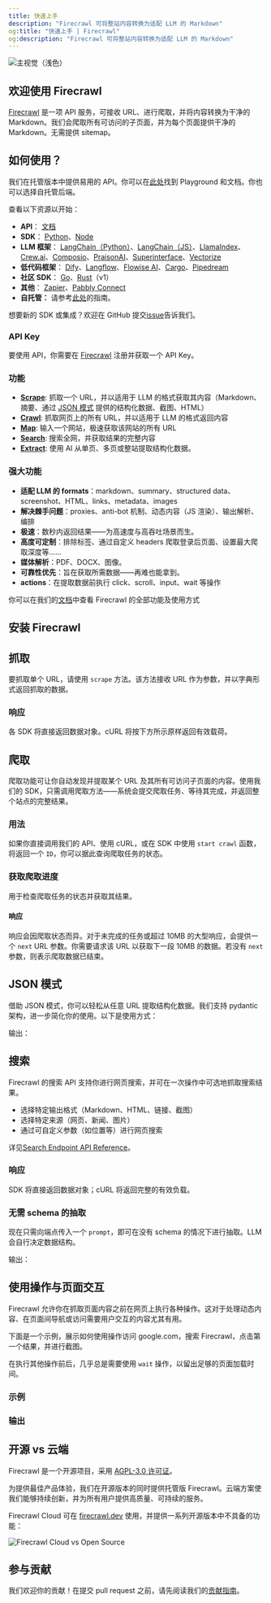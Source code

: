 ```yaml
---
title: 快速上手
description: "Firecrawl 可将整站内容转换为适配 LLM 的 Markdown"
og:title: "快速上手 | Firecrawl"
og:description: "Firecrawl 可将整站内容转换为适配 LLM 的 Markdown"
---
```



<img className="block" src="/images/turn-websites-into-llm-ready-data--firecrawl.png" alt="主视觉（浅色）" />


## 欢迎使用 Firecrawl

[Firecrawl](https://firecrawl.dev?ref=github) 是一项 API 服务，可接收 URL、进行爬取，并将内容转换为干净的 Markdown。我们会爬取所有可访问的子页面，并为每个页面提供干净的 Markdown。无需提供 sitemap。

## 如何使用？

我们在托管版本中提供易用的 API。你可以在[此处](https://firecrawl.dev/playground)找到 Playground 和文档。你也可以选择自托管后端。

查看以下资源以开始：

- **API**： [文档](https://docs.firecrawl.dev/api-reference/introduction)
- **SDK**： [Python](https://docs.firecrawl.dev/sdks/python)、[Node](https://docs.firecrawl.dev/sdks/node)
- **LLM 框架**： [LangChain（Python）](https://python.langchain.com/docs/integrations/document_loaders/firecrawl/)、[LangChain（JS）](https://js.langchain.com/docs/integrations/document_loaders/web_loaders/firecrawl)、[LlamaIndex](https://docs.llamaindex.ai/en/latest/examples/data_connectors/WebPageDemo/#using-firecrawl-reader)、[Crew.ai](https://docs.crewai.com/)、[Composio](https://composio.dev/tools/firecrawl/all)、[PraisonAI](https://docs.praison.ai/firecrawl/)、[Superinterface](https://superinterface.ai/docs/assistants/functions/firecrawl)、[Vectorize](https://docs.vectorize.io/integrations/source-connectors/firecrawl)
- **低代码框架**： [Dify](https://dify.ai/blog/dify-ai-blog-integrated-with-firecrawl)、[Langflow](https://docs.langflow.org/)、[Flowise AI](https://docs.flowiseai.com/integrations/langchain/document-loaders/firecrawl)、[Cargo](https://docs.getcargo.io/integration/firecrawl)、[Pipedream](https://pipedream.com/apps/firecrawl/)
- **社区 SDK**： [Go](https://docs.firecrawl.dev/sdks/go)、[Rust](https://docs.firecrawl.dev/sdks/rust)（v1）
- **其他**： [Zapier](https://zapier.com/apps/firecrawl/integrations)、[Pabbly Connect](https://www.pabbly.com/connect/integrations/firecrawl/)
- **自托管：** 请参考[此处](/contributing/self-host)的指南。

想要新的 SDK 或集成？欢迎在 GitHub 提交[issue](https://github.com/firecrawl/firecrawl/issues)告诉我们。

### API Key

要使用 API，你需要在 [Firecrawl](https://firecrawl.dev) 注册并获取一个 API Key。

### 功能

- [**Scrape**](#scraping): 抓取一个 URL，并以适用于 LLM 的格式获取其内容（Markdown、摘要、通过 [JSON 模式](#json-mode) 提供的结构化数据、截图、HTML）
- [**Crawl**](#crawling): 抓取网页上的所有 URL，并以适用于 LLM 的格式返回内容
- [**Map**](/features/map): 输入一个网站，极速获取该网站的所有 URL
- [**Search**](/features/search): 搜索全网，并获取结果的完整内容
- [**Extract**](/features/extract): 使用 AI 从单页、多页或整站提取结构化数据。

### 强大功能

- **适配 LLM 的 formats**：markdown、summary、structured data、screenshot、HTML、links、metadata、images
- **解决棘手问题**：proxies、anti-bot 机制、动态内容（JS 渲染）、输出解析、编排
- **极速**：数秒内返回结果——为高速度与高吞吐场景而生。
- **高度可定制**：排除标签、通过自定义 headers 爬取登录后页面、设置最大爬取深度等……
- **媒体解析**：PDF、DOCX、图像。
- **可靠性优先**：旨在获取所需数据——再难也能拿到。
- **actions**：在提取数据前执行 click、scroll、input、wait 等操作

你可以在我们的[文档](https://docs.firecrawl.dev/api-reference/v2-introduction)中查看 Firecrawl 的全部功能及使用方式

## 安装 Firecrawl

<CodeGroup>

  <InstallationPython />

  <InstallationNode />

</CodeGroup>

## 抓取

要抓取单个 URL，请使用 `scrape` 方法。该方法接收 URL 作为参数，并以字典形式返回抓取的数据。

<CodeGroup>

  <ScrapePython />

  <ScrapeNode />

  <ScrapeCURL />

</CodeGroup>

### 响应

各 SDK 将直接返回数据对象。cURL 将按下方所示原样返回有效载荷。

<ScrapeResponse />

## 爬取

爬取功能可让你自动发现并提取某个 URL 及其所有可访问子页面的内容。使用我们的 SDK，只需调用爬取方法——系统会提交爬取任务、等待其完成，并返回整个站点的完整结果。

### 用法

<CodeGroup>

<CrawlPython />
<CrawlNode />
<CrawlCURL />

</CodeGroup>

如果你直接调用我们的 API、使用 cURL，或在 SDK 中使用 `start crawl` 函数，将返回一个 `ID`，你可以据此查询爬取任务的状态。

<CrawlAsyncOutput />

### 获取爬取进度

用于检查爬取任务的状态并获取其结果。

<CodeGroup>

<GetCrawlJobPython />
<GetCrawlJobNode />
<GetCrawlJobCURL />

</CodeGroup>

#### 响应

响应会因爬取状态而异。对于未完成的任务或超过 10MB 的大型响应，会提供一个 `next` URL 参数。你需要请求该 URL 以获取下一段 10MB 的数据。若没有 `next` 参数，则表示爬取数据已结束。

<CodeGroup>
  <GetCrawlJobOutputScraping />
  <GetCrawlJobOutputCompleted />
</CodeGroup>

## JSON 模式

借助 JSON 模式，你可以轻松从任意 URL 提取结构化数据。我们支持 pydantic 架构，进一步简化你的使用。以下是使用方式：

<CodeGroup>

<ScrapeJsonPython />
<ScrapeJsonNode />
<ScrapeJsonCURL />

</CodeGroup>

输出：

<ScrapeJsonOutput />

## 搜索

Firecrawl 的搜索 API 支持你进行网页搜索，并可在一次操作中可选地抓取搜索结果。

- 选择特定输出格式（Markdown、HTML、链接、截图）
- 选择特定来源（网页、新闻、图片）
- 通过可自定义参数（如位置等）进行网页搜索

详见[Search Endpoint API Reference](/api-reference/endpoint/search)。

<CodeGroup>

<SearchPython />
<SearchNode />
<SearchCURL />

</CodeGroup>

### 响应

SDK 将直接返回数据对象；cURL 将返回完整的有效负载。

<SearchResponse />

### 无需 schema 的抽取

现在只需向端点传入一个 `prompt`，即可在没有 schema 的情况下进行抽取。LLM 会自行决定数据结构。

<CodeGroup>
  <ScrapeJsonNoSchemaPython />
  <ScrapeJsonNoSchemaNode />
  <ScrapeJsonNoSchemaCURL />
</CodeGroup>

输出：

<ScrapeJsonNoSchemaOutput />

## 使用操作与页面交互

Firecrawl 允许你在抓取页面内容之前在网页上执行各种操作。这对于处理动态内容、在页面间导航或访问需要用户交互的内容尤其有用。

下面是一个示例，展示如何使用操作访问 google.com，搜索 Firecrawl，点击第一个结果，并进行截图。

在执行其他操作前后，几乎总是需要使用 `wait` 操作，以留出足够的页面加载时间。

### 示例

<CodeGroup>

<ScrapeActionsPython />
<ScrapeActionsNode /> 
<ScrapeActionsCURL />

</CodeGroup>

### 输出

<CodeGroup>

<ScrapeActionsOutput />

</CodeGroup>

## 开源 vs 云端

Firecrawl 是一个开源项目，采用 [AGPL-3.0 许可证](https://github.com/mendableai/firecrawl/blob/main/LICENSE)。

为提供最佳产品体验，我们在开源版本的同时提供托管版 Firecrawl。云端方案使我们能够持续创新，并为所有用户提供高质量、可持续的服务。

Firecrawl Cloud 可在 [firecrawl.dev](https://firecrawl.dev) 使用，并提供一系列开源版本中不具备的功能：

![Firecrawl Cloud vs Open Source](./images/open-source-cloud.png)

## 参与贡献

我们欢迎你的贡献！在提交 pull request 之前，请先阅读我们的[贡献指南](https://github.com/mendableai/firecrawl/blob/main/CONTRIBUTING.md)。